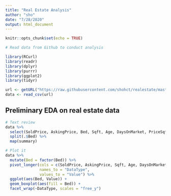 ```yaml
---
title: "Real Estate Analysis"
author: "sho"
date: "7/28/2020"
output: html_document
---
```


```r
knitr::opts_chunk$set(echo = TRUE)
```


```r

# Read data from Github to conduct analysis

library(RCurl)
library(readr)
library(dplyr)
library(purrr)
library(ggplot2)
library(tidyr)

url <- getURL("https://raw.githubusercontent.com/shohct/realestate/master/RealestateData.csv")
data <- read_csv(url)
```

## Preliminary EDA on real estate data

```r

# Text review
data %>% 
  select(SoldPrice, AskingPrice, Bed, Sqft, Age, DaysOnMarket, PriceSqft) %>% 
  split(.$Bed) %>% 
  map(summary)

# Plot it
data %>% 
  mutate(Bed = factor(Bed)) %>% 
  pivot_longer(cols = c(SoldPrice, AskingPrice, Sqft, Age, DaysOnMarket, PriceSqft),
               names_to = "DataType",
               values_to = "Value") %>% 
  ggplot(aes(Bed, Value)) +
  geom_boxplot(aes(fill = Bed)) +
  facet_wrap(~DataType, scales = "free_y")
```

